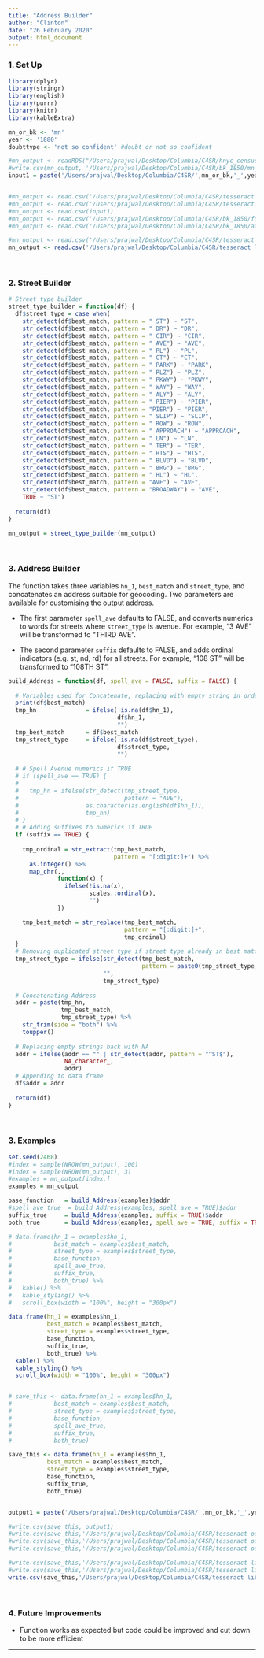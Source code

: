 ```yaml
---
title: "Address Builder"
author: "Clinton"
date: "26 February 2020"
output: html_document
---
```


### 1. Set Up

```r
library(dplyr)
library(stringr)
library(english)
library(purrr)
library(knitr)
library(kableExtra)

mn_or_bk <- 'mn'
year <- '1880'
doubttype <- 'not so confident' #doubt or not so confident

#mn_output <- readRDS("/Users/prajwal/Desktop/Columbia/C4SR/hnyc_census-master/mn_output.rds")
#write.csv(mn_output, '/Users/prajwal/Desktop/Columbia/C4SR/bk_1850/mn_output.csv')
input1 = paste('/Users/prajwal/Desktop/Columbia/C4SR/',mn_or_bk,'_',year,'/for address builder/',mn_or_bk,'_',year,'_',doubttype,'_ready4.csv',sep='')


#mn_output <- read.csv('/Users/prajwal/Desktop/Columbia/C4SR/tesseract output/run1/after cleaning/mn-1880-for-address-builder.csv')
#mn_output <- read.csv('/Users/prajwal/Desktop/Columbia/C4SR/tesseract output/run2/after cleaning/bk-1850-for-address-builder.csv')
#mn_output <- read.csv(input1)
#mn_output <- read.csv('/Users/prajwal/Desktop/Columbia/C4SR/bk_1850/for address builder/bk_1850_not so confident_ready3.csv')
#mn_output <- read.csv('/Users/prajwal/Desktop/Columbia/C4SR/bk_1850/after cleaning/temp3.csv')

#mn_output <- read.csv('/Users/prajwal/Desktop/Columbia/C4SR/tesseract lib/mn 1850/data/mn-1850-for-address-builder.csv')
mn_output <- read.csv('/Users/prajwal/Desktop/Columbia/C4SR/tesseract lib/bk 1850/address 2/data2/bk-1850-3-s-address2-for-address-builder.csv')
```

<br>

### 2. Street Builder

```r
# Street type builder
street_type_builder = function(df) {
  df$street_type = case_when(
    str_detect(df$best_match, pattern = " ST") ~ "ST",
    str_detect(df$best_match, pattern = " DR") ~ "DR",
    str_detect(df$best_match, pattern = " CIR") ~ "CIR",
    str_detect(df$best_match, pattern = " AVE") ~ "AVE",
    str_detect(df$best_match, pattern = " PL") ~ "PL",
    str_detect(df$best_match, pattern = " CT") ~ "CT",
    str_detect(df$best_match, pattern = " PARK") ~ "PARK",
    str_detect(df$best_match, pattern = " PLZ") ~ "PLZ",
    str_detect(df$best_match, pattern = " PKWY") ~ "PKWY",
    str_detect(df$best_match, pattern = " WAY") ~ "WAY",
    str_detect(df$best_match, pattern = " ALY") ~ "ALY",
    str_detect(df$best_match, pattern = " PIER") ~ "PIER",
    str_detect(df$best_match, pattern = "PIER") ~ "PIER",
    str_detect(df$best_match, pattern = " SLIP") ~ "SLIP",
    str_detect(df$best_match, pattern = " ROW") ~ "ROW",
    str_detect(df$best_match, pattern = " APPROACH") ~ "APPROACH",
    str_detect(df$best_match, pattern = " LN") ~ "LN",
    str_detect(df$best_match, pattern = " TER") ~ "TER",
    str_detect(df$best_match, pattern = " HTS") ~ "HTS",
    str_detect(df$best_match, pattern = " BLVD") ~ "BLVD",
    str_detect(df$best_match, pattern = " BRG") ~ "BRG",
    str_detect(df$best_match, pattern = " HL") ~ "HL",
    str_detect(df$best_match, pattern = "AVE") ~ "AVE",
    str_detect(df$best_match, pattern = "BROADWAY") ~ "AVE",
    TRUE ~ "ST")
  
  return(df)
}

mn_output = street_type_builder(mn_output)
```

<br>

### 3. Address Builder

The function takes three variables `hn_1`, `best_match` and `street_type`, and concatenates an address suitable for geocoding. Two parameters are available for customising the output address. 

* The first parameter `spell_ave` defaults to FALSE, and converts numerics to words for streets where `street_type` is avenue. For example, "3 AVE" will be transformed to "THIRD AVE".

* The second parameter `suffix` defaults to FALSE, and adds ordinal indicators (e.g. st, nd, rd) for all streets. For example, "108 ST" will be transformed to "108TH ST".

```r
build_Address = function(df, spell_ave = FALSE, suffix = FALSE) {
  
  # Variables used for Concatenate, replacing with empty string in order to sanitise input for functions below. Also because otherwise NA would be concatenated
  print(df$best_match)
  tmp_hn              = ifelse(!is.na(df$hn_1),
                               df$hn_1,
                               "")
  tmp_best_match      = df$best_match
  tmp_street_type     = ifelse(!is.na(df$street_type),
                               df$street_type,
                               "")
  
  # # Spell Avenue numerics if TRUE
  # if (spell_ave == TRUE) {
  #   
  #   tmp_hn = ifelse(str_detect(tmp_street_type, 
  #                              pattern = "AVE"),
  #                   as.character(as.english(df$hn_1)),
  #                   tmp_hn)
  # }
  # # Adding suffixes to numerics if TRUE
  if (suffix == TRUE) {
    
    tmp_ordinal = str_extract(tmp_best_match, 
                              pattern = "[:digit:]+") %>%
      as.integer() %>%
      map_chr(., 
              function(x) {
                ifelse(!is.na(x),
                       scales::ordinal(x),
                       "")
              })

    tmp_best_match = str_replace(tmp_best_match, 
                                 pattern = "[:digit:]+",
                                 tmp_ordinal)
  }
  # Removing duplicated street type if street type already in best match for street types that are not "ST"
  tmp_street_type = ifelse(str_detect(tmp_best_match,
                                      pattern = paste0(tmp_street_type, "$")),
                           "",
                           tmp_street_type)
  
  # Concatenating Address
  addr = paste(tmp_hn, 
               tmp_best_match, 
               tmp_street_type) %>%
    str_trim(side = "both") %>%
    toupper()
  
  # Replacing empty strings back with NA
  addr = ifelse(addr == "" | str_detect(addr, pattern = "^ST$"),
                NA_character_,
                addr)
  # Appending to data frame
  df$addr = addr
  
  return(df)
}
```

<br>

### 3. Examples

```r
set.seed(2468)
#index = sample(NROW(mn_output), 100)
#index = sample(NROW(mn_output), 3)
#examples = mn_output[index,]
examples = mn_output

base_function   = build_Address(examples)$addr
#spell_ave_true  = build_Address(examples, spell_ave = TRUE)$addr
suffix_true     = build_Address(examples, suffix = TRUE)$addr
both_true       = build_Address(examples, spell_ave = TRUE, suffix = TRUE)$addr

# data.frame(hn_1 = examples$hn_1,
#            best_match = examples$best_match,
#            street_type = examples$street_type, 
#            base_function, 
#            spell_ave_true,
#            suffix_true,
#            both_true) %>%
#   kable() %>%
#   kable_styling() %>%
#   scroll_box(width = "100%", height = "300px")

data.frame(hn_1 = examples$hn_1,
           best_match = examples$best_match,
           street_type = examples$street_type, 
           base_function, 
           suffix_true,
           both_true) %>%
  kable() %>%
  kable_styling() %>%
  scroll_box(width = "100%", height = "300px")


# save_this <- data.frame(hn_1 = examples$hn_1,
#            best_match = examples$best_match,
#            street_type = examples$street_type, 
#            base_function, 
#            spell_ave_true,
#            suffix_true,
#            both_true)

save_this <- data.frame(hn_1 = examples$hn_1,
           best_match = examples$best_match,
           street_type = examples$street_type, 
           base_function, 
           suffix_true,
           both_true)


output1 = paste('/Users/prajwal/Desktop/Columbia/C4SR/',mn_or_bk,'_',year,'/after cleaning/',mn_or_bk,'_',year,'_',doubttype,'_built.csv',sep='')

#write.csv(save_this, output1)
#write.csv(save_this,'/Users/prajwal/Desktop/Columbia/C4SR/tesseract output/run1/final/mn_1880_final_tesseract.csv')
#write.csv(save_this,'/Users/prajwal/Desktop/Columbia/C4SR/tesseract output/run2/after cleaning/bk_1850_final_tesseract_run2.csv')
#write.csv(save_this,'/Users/prajwal/Desktop/Columbia/C4SR/tesseract output/run2/for rerun/bk_1850_final_after_rerun.csv')

#write.csv(save_this,'/Users/prajwal/Desktop/Columbia/C4SR/tesseract lib/mn 1850/data/mn-1850-final_tesseract.csv')
#write.csv(save_this,'/Users/prajwal/Desktop/Columbia/C4SR/tesseract lib/mn 1850/data/mn-1850-final_after_rereun.csv')
write.csv(save_this,'/Users/prajwal/Desktop/Columbia/C4SR/tesseract lib/bk 1850/address 2/data2/bk-1850-3-s-address2-after-address-builder.csv')

```

<br>

### 4. Future Improvements

* Function works as expected but code could be improved and cut down to be more efficient

***
